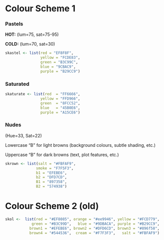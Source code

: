 # Colour Scheme 1 

### Pastels 

**HOT:**  (lum=75, sat=75-95)

**COLD:** (lum=70, sat=30)

```r
skastel <- list(red = "EF8F8F",
                yellow = "FCDE83",
                green = "B3C99C",
                blue = "9CBAC9",
                purple = "B29CC9")
```

### Saturated

```r
skaturate <- list(red  = "FF6666",
                yellow = "FFD966",
                green  = "8FCC52",
                blue   = "45B0E6",
                purple = "A15CE6")
```

### Nudes

(Hue=33, Sat=22)

Lowercase "B" for light browns (background colours, subtle shading, etc.)

Uppercase "B" for dark browns (text, plot features, etc.)

```r
skrown <- list(salt = "#FBFAF9",
              smoke = "F7F5F3",
              b1 = "EFEBE6",
              b2 = "DFD7CD",
              B1 = "897358",
              B2 = "574938")
```



# Colour Scheme 2 (old)

```r
skol <-  list(red = "#EF8085", orange = "#ee9946", yellow = "#FCD779",
            green = "#B3C99D",   blue = "#9DBACA", purple = "#B29CC9",
           brown1 = "#EFEBE6", brown2 = "#DFD6CD", brown3 = "#896f58",
           brown4 = "#544536",  cream = "#F7F3F3",   salt = "#FBFAF9")
```
